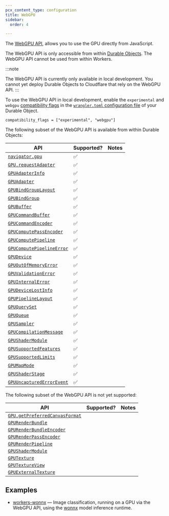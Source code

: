 ```yaml
---
pcx_content_type: configuration
title: WebGPU
sidebar:
  order: 4

---
```


The [WebGPU API](https://developer.mozilla.org/en-US/docs/Web/API/WebGPU_API), allows you to use the GPU directly from JavaScript.

The WebGPU API is only accessible from within [Durable Objects](/durable-objects/). The WebGPU API cannot be used from within Workers.

:::note

The WebGPU API is currently only available in local development. You cannot yet deploy Durable Objects to Cloudflare that rely on the WebGPU API. 
:::

To use the WebGPU API in local development, enable the `experimental` and `webgpu` [compatibility flags](/workers/configuration/compatibility-dates/#compatibility-flags) in the [`wrangler.toml` configuration file](/workers/wrangler/configuration/) of your Durable Object.

```
compatibility_flags = ["experimental", "webgpu"]
```

The following subset of the WebGPU API is available from within Durable Objects:

| API                                                                                                                | Supported? | Notes |
| ------------------------------------------------------------------------------------------------------------------ | ---------- | ----- |
| [`navigator.gpu`](https://developer.mozilla.org/en-US/docs/Web/API/Navigator/gpu)                                  | ✅          |       |
| [`GPU.requestAdapter`](https://developer.mozilla.org/en-US/docs/Web/API/GPU/requestAdapter)                        | ✅          |       |
| [`GPUAdapterInfo`](https://developer.mozilla.org/en-US/docs/Web/API/GPUAdapterInfo)                                | ✅          |       |
| [`GPUAdapter`](https://developer.mozilla.org/en-US/docs/Web/API/GPUAdapter)                                        | ✅          |       |
| [`GPUBindGroupLayout`](https://developer.mozilla.org/en-US/docs/Web/API/GPUBindGroupLayout)                        | ✅          |       |
| [`GPUBindGroup`](https://developer.mozilla.org/en-US/docs/Web/API/GPUBindGroup)                                    | ✅          |       |
| [`GPUBuffer`](https://developer.mozilla.org/en-US/docs/Web/API/GPUBuffer)                                          | ✅          |       |
| [`GPUCommandBuffer`](https://developer.mozilla.org/en-US/docs/Web/API/GPUCommandBuffer)                            | ✅          |       |
| [`GPUCommandEncoder`](https://developer.mozilla.org/en-US/docs/Web/API/GPUCommandEncoder)                          | ✅          |       |
| [`GPUComputePassEncoder`](https://developer.mozilla.org/en-US/docs/Web/API/GPUComputePassEncoder)                  | ✅          |       |
| [`GPUComputePipeline`](https://developer.mozilla.org/en-US/docs/Web/API/GPUComputePipeline)                        | ✅          |       |
| [`GPUComputePipelineError`](https://developer.mozilla.org/en-US/docs/Web/API/GPUPipelineError)                     | ✅          |       |
| [`GPUDevice`](https://developer.mozilla.org/en-US/docs/Web/API/GPUDevice)                                          | ✅          |       |
| [`GPUOutOfMemoryError`](https://developer.mozilla.org/en-US/docs/Web/API/GPUOutOfMemoryError)                      | ✅          |       |
| [`GPUValidationError`](https://developer.mozilla.org/en-US/docs/Web/API/GPUValidationError)                        | ✅          |       |
| [`GPUInternalError`](https://developer.mozilla.org/en-US/docs/Web/API/GPUInternalError)                            | ✅          |       |
| [`GPUDeviceLostInfo`](https://developer.mozilla.org/en-US/docs/Web/API/GPUDeviceLostInfo)                          | ✅          |       |
| [`GPUPipelineLayout`](https://developer.mozilla.org/en-US/docs/Web/API/GPUPipelineLayout)                          | ✅          |       |
| [`GPUQuerySet`](https://developer.mozilla.org/en-US/docs/Web/API/GPUQuerySet)                                      | ✅          |       |
| [`GPUQueue`](https://developer.mozilla.org/en-US/docs/Web/API/GPUQueue)                                            | ✅          |       |
| [`GPUSampler`](https://developer.mozilla.org/en-US/docs/Web/API/GPUSampler)                                        | ✅          |       |
| [`GPUCompilationMessage`](https://developer.mozilla.org/en-US/docs/Web/API/GPUCompilationMessage)                  | ✅          |       |
| [`GPUShaderModule`](https://developer.mozilla.org/en-US/docs/Web/API/GPUShaderModule)                              | ✅          |       |
| [`GPUSupportedFeatures`](https://developer.mozilla.org/en-US/docs/Web/API/GPUSupportedFeatures)                    | ✅          |       |
| [`GPUSupportedLimits`](https://developer.mozilla.org/en-US/docs/Web/API/GPUSupportedLimits)                        | ✅          |       |
| [`GPUMapMode`](https://developer.mozilla.org/en-US/docs/Web/API/WebGPU_API#reading_the_results_back_to_javascript) | ✅          |       |
| [`GPUShaderStage`](https://developer.mozilla.org/en-US/docs/Web/API/WebGPU_API#create_a_bind_group_layout)         | ✅          |       |
| [`GPUUncapturedErrorEvent`](https://developer.mozilla.org/en-US/docs/Web/API/GPUUncapturedErrorEvent)              | ✅          |       |

The following subset of the WebGPU API is not yet supported:

| API                                                                                                             | Supported? | Notes |
| --------------------------------------------------------------------------------------------------------------- | ---------- | ----- |
| [`GPU.getPreferredCanvasFormat`](https://developer.mozilla.org/en-US/docs/Web/API/GPU/getPreferredCanvasFormat) |            |       |
| [`GPURenderBundle`](https://developer.mozilla.org/en-US/docs/Web/API/GPURenderBundle)                           |            |       |
| [`GPURenderBundleEncoder`](https://developer.mozilla.org/en-US/docs/Web/API/GPURenderBundleEncoder)             |            |       |
| [`GPURenderPassEncoder`](https://developer.mozilla.org/en-US/docs/Web/API/GPURenderPassEncoder)                 |            |       |
| [`GPURenderPipeline`](https://developer.mozilla.org/en-US/docs/Web/API/GPURenderPipeline)                       |            |       |
| [`GPUShaderModule`](https://developer.mozilla.org/en-US/docs/Web/API/GPUShaderModule)                           |            |       |
| [`GPUTexture`](https://developer.mozilla.org/en-US/docs/Web/API/GPUTexture)                                     |            |       |
| [`GPUTextureView`](https://developer.mozilla.org/en-US/docs/Web/API/GPUTextureView)                             |            |       |
| [`GPUExternalTexture`](https://developer.mozilla.org/en-US/docs/Web/API/GPUExternalTexture)                     |            |       |

## Examples

* [workers-wonnx](https://github.com/cloudflare/workers-wonnx/) — Image classification, running on a GPU via the WebGPU API, using the [wonnx](https://github.com/webonnx/wonnx) model inference runtime.
